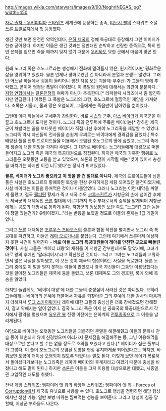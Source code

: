 {{{+1 '''Noghri''' }}}

http://images.wikia.com/starwars/images/9/90/NoghriNEGAS.jpg?width=450

[http://starwars.wikia.com/wiki/Noghri 자료 출처 - 우키피디아]
[[스타워즈]] 세계관에 등장하는 종족, [[티모시 잰]]의 스타워즈 소설 [[쓰론 트릴로지]]에서 첫 등장했다.

생긴 것만 보면 완전한 악역인데다, [[은하 제국]]의 정예 특공대로 등장해서 그런 이미지가 한층 굳어졌다. 
하지만 이들은 생긴 것과는 정반대인 순박하고 선량한 종족으로, 특히 한번 은혜를 입으면 죽을 때까지 잊지 않기 때문에 [[우키]]와도 묘한 곳에서 마음이 맞곤 한다. 

원래 노그리 족은 호노그르라는 행성에서 전화에 말려들지 않은, 원시적이지만 평화로운 삶을 영위하고 있었다. 
물론 언제나 평화로웠던 건 아니라서 분열과 분쟁도 많았다. 그러던 어느날 하늘에서 굉음이 들리더니 생전 처음 보는 괴물체-우주선-가 그들의 땅에 추락했고, 곧이어 엄청난 폭발이 이어졌다. 이 폭발의 원인에 대해서는 의견이 분분하다. [[저항 연합]]에서는 [[클론전쟁]]의 여파가 아닌가 추측한다.[* 리퍼블릭 시리즈에서 좀 짧긴하지만 언급된다.] 
어쨌든 그 폭발은 노그리의 고향, 호노그르에 절망적인 재앙을 가져왔다. 초목은 시들고, 물과 땅은 오염되어, 그들에게는 죽음만이 남아있을 뿐이었다. 

그런데 이때 하늘에서 구세주가 강림한다. 바로 [[시스]]의 군주, [[다스 베이더]]가 제국군을 이끌고 호노그르에 도착한 것이다. 노그리 족의 전투력에 주목한 베이더는[* 강하한 제국군이 쳐발리는 꼴을 보다못한 베이더가 직접 나선 후에야 노그리족을 제압할 수 있었다. 노그리족 역시 자신들의 전사들을 손쉽게 무찌르는 베이더에게 경외감을 품었다.] 특수 배양된 풀을 전투 드로이드들을 이용해서 오염된 호노그르의 땅에 심었고, 노그리 족에게 생존에 대한 희망을 가져다 주었다. 그 대가로 베이더는 노그리들에게 대왕으로 떠받들어지고 노그리 족은 제국의 특공대원으로 징집된다.  
하지만 제국의 가혹한 행위로 노그리들은 오랫동안 고통을 받고 있었으며, 쓰론의 전쟁이 시작될 때는 '빚이 있어서 충성을 바치기는 하지만 이건 너무했다'는 정서가 퍼져있었다.

'''물론, 베이더가 노그리 좋으라고 이 짓을 한 건 절대로 아니다.''' 
제국의 드로이드들이 심은 풀은 사실은 호노그르의 황폐화된 토양을 현상 유지하게끔 세팅 되어있던 물건이었기에, 사실 베이더는 이들을 등쳐먹은 것이나 다름없었다. 그러나 노그리는 이런 내막을 까맣게 몰랐고, 결국 [[팰퍼틴]] 황제가 죽고 제국 수도 [[코루스칸트]]가 저항군의 손에 넘어간 후에도 제국군의 대제독인 [[쓰론]] 함대에 이르기까지 특수 부대로서의 중책을 맡게되어 저항군에게는 공포의 대명사로 통하게 된다. 저항군의 정보통인 [[보탄]] 족도 "노그리? 그런 놈들이 정말 있는건가? 유령이겠지..."라는 반응을 보였을 정도로 이들의 존재는 1급 기밀이었다. 

그리고 [[쓰론]] 대제독은 [[조루우스 츠바오스]]의 클론과 합동 작전을 펼치면서 노그리 족 특공대를 파견하고, 이들은 [[레아 오르가나]]를 붙잡는다. 
그런데 여기에서 쓰론마저 예상하지 못한 사건이 벌어진다 - '''바로 이들 노그리 특공대원들이 레아를 안전한 곳으로 빼돌린 것이다. '''
사실 그들은 '베이더 대왕'의 체취를 이 저항군 간부한테서도 맡았기에, 그녀가 바로 왕의 후예인 '말라리어시'라고 확신했던 것이다. 
그리고 그녀는 노그리들과 교류하면서 많은 사실을 알아냈고, 이 모든 것이 제국의 협잡이라는 사실을 폭로한다. 물론 노그리 중에도 이 말을 믿지 못하는 이들이 많았으나 결국 자신들이 그동안 이용당했다는 것을 알아챈 노그리들은 제국에 등을 돌렸고, 쓰론 대제독도 그의 경호원, 룩에 의해 목숨을 잃었다. 

하지만 놀랍게도, '베이더 대왕'에 대한 그들의 충성심이 사라진 것은 아니었다. 
오히려 그들에게는 베이더의 은혜에 더불어서 자유를 되찾아준 그의 후예에 대한 감사의 마음까지 더해져서 [[루크 스카이워커]]나 레아에 대한 그들의 충성심은 더욱 강해졌으면 강해졌지, 결코 약해지는 일이 없었다. 결국 노그리 족은 이제 신 공화국의 특공대원으로서 각지에서 활약을 펼쳤으며 [[유우잔 봉]] 전쟁 이전에는 은하계의 [[전투종족]]으로 그 이름을 날리게된다. 

여담으로 베이더는 오랫동안 노그리들을 괴롭히던 분열을 해결해줬고 이들의 문화나 관습 등이 훼손되지 않게 신경썼으며 여러가지 문제점을 해결해주는 등, 그냥 이용해먹을 대상으로만 본다고 할 수는 없을 정도로 호의를 보였다고 한다.[*  베이더가 심은 풀부터가 그렇다. 이 풀이 호노그르의 오염된 토양을 현상 유지하게끔 되어있다고는 하지만, 바꿔보면 토양이 더이상 오염되지 않도록 막았다는 말도 된다. 이렇게 보면 레아가 폭로해서 돌아섰다기보다는 노그리족은 레아가 베이더의 후계자라고 여겼기 때문에 충성을 바쳤다고 해도 말이 된다.] 하지만 [[쓰론]]은 이들을 그저 이용할 대상으로만 대했고, 시종일관 고압적인 태도를 취했다.

전략 게임 [[스타워즈: 엠파이어 앳 워]]의 확장팩 [[스타워즈: 엠파이어 앳 워 - Forces of Corruption]]에서 제국측 유닛으로 사용할 수 있다. 호노그르 행성을 점령하면 해당 행성에서만 생산 가능. 일반 보병 따위는 찜쪄먹는 성능을 보여준다. 그리고 행성이 침공 당할때, 지상군 부하들도 나온다.

